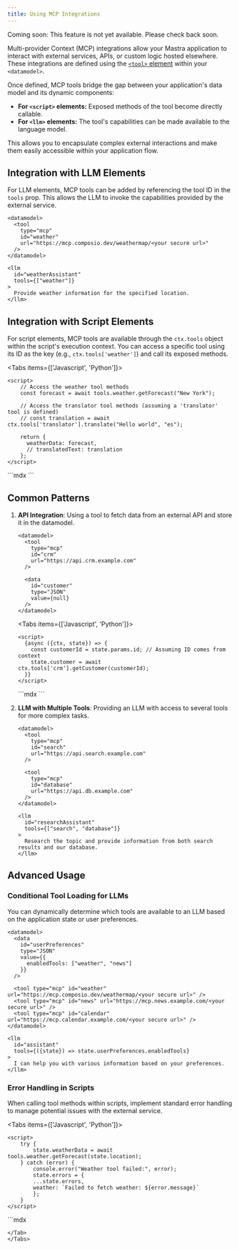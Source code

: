 ```yaml
---
title: Using MCP Integrations
---
```


 
<Banner className="bg-blue-500 text-white rounded-lg">Coming soon: This feature is not yet available. Please check back soon.</Banner>

Multi-provider Context (MCP) integrations allow your Mastra application to interact with external services, APIs, or custom logic hosted elsewhere. These integrations are defined using the [`<tool>` element](/docs/elements/datamodel/tool) within your `<datamodel>`. 

Once defined, MCP tools bridge the gap between your application's data model and its dynamic components:

- **For `<script>` elements:** Exposed methods of the tool become directly callable.
- **For `<llm>` elements:** The tool's capabilities can be made available to the language model.

This allows you to encapsulate complex external interactions and make them easily accessible within your application flow.

<Cards>
  <Card
    href="/docs/elements/datamodel/tool"
    title="<tool> Element Reference"
    description="View the detailed specification for the <tool> element, including props and basic syntax."
  />
</Cards>

## Integration with LLM Elements

For LLM elements, MCP tools can be added by referencing the tool ID in the `tools` prop. This allows the LLM to invoke the capabilities provided by the external service.

```mdx {7}
<datamodel>
  <tool 
    type="mcp"
    id="weather"
    url="https://mcp.composio.dev/weathermap/<your secure url>"
  />
</datamodel>

<llm 
  id="weatherAssistant"
  tools={["weather"]}
>
  Provide weather information for the specified location.
</llm>
```

## Integration with Script Elements

For script elements, MCP tools are available through the `ctx.tools` object within the script's execution context. You can access a specific tool using its ID as the key (e.g., `ctx.tools['weather']`) and call its exposed methods.

<Tabs items={['Javascript', 'Python']}>
<Tab value="Javascript">
```mdx
<script>
    // Access the weather tool methods
    const forecast = await tools.weather.getForecast("New York");
    
    // Access the translator tool methods (assuming a 'translator' tool is defined)
    // const translation = await ctx.tools['translator'].translate("Hello world", "es");
    
    return {
      weatherData: forecast,
      // translatedText: translation
    };
</script>
```
</Tab>
<Tab value="Python">
```mdx
<script language="python"> 
    # Access the weather tool methods
    # Assuming 'tools' is an accessible object/dict and methods are async
    forecast = await tools['weather'].getForecast("New York") 
    
    # Access the translator tool methods (assuming a 'translator' tool is defined)
    # translation = await ctx.tools['translator'].translate("Hello world", "es")
    
    return {
        "weatherData": forecast,
        # "translatedText": translation
    }
</script>
```
</Tab>
</Tabs>

## Common Patterns

1.  **API Integration**: Using a tool to fetch data from an external API and store it in the datamodel.
    ```mdx
    <datamodel>
      <tool 
        type="mcp"
        id="crm"
        url="https://api.crm.example.com"
      />
      
      <data 
        id="customer"
        type="JSON"
        value={null}
      />
    </datamodel>
    ```
    
    <Tabs items={['Javascript', 'Python']}>
    <Tab value="Javascript">
    ```mdx
    <script>
      {async ({ctx, state}) => {
        const customerId = state.params.id; // Assuming ID comes from context
        state.customer = await ctx.tools['crm'].getCustomer(customerId);
      }}
    </script>
    ```
    </Tab>
    <Tab value="Python">
    ```mdx
    <script lang="python">
      # Assuming ctx and state are passed as dicts, and state is mutable
      async def run(ctx, state): 
          customer_id = state['params']['id'] # Nested dict access
          state['customer'] = await ctx['tools']['crm'].getCustomer(customer_id)
          # No explicit return needed if modifying state directly
    </script>
    ```
    </Tab>
    </Tabs>

2.  **LLM with Multiple Tools**: Providing an LLM with access to several tools for more complex tasks.
    ```mdx
    <datamodel>
      <tool 
        type="mcp"
        id="search"
        url="https://api.search.example.com"
      />
      
      <tool 
        type="mcp"
        id="database"
        url="https://api.db.example.com"
      />
    </datamodel>

    <llm
      id="researchAssistant"
      tools={["search", "database"]}
    >
      Research the topic and provide information from both search results and our database.
    </llm>
    ```

## Advanced Usage

### Conditional Tool Loading for LLMs

You can dynamically determine which tools are available to an LLM based on the application state or user preferences.

```mdx {14}
<datamodel>
  <data 
    id="userPreferences"
    type="JSON"
    value={{
      enabledTools: ["weather", "news"]
    }}
  />
  
  <tool type="mcp" id="weather" url="https://mcp.composio.dev/weathermap/<your secure url>" />
  <tool type="mcp" id="news" url="https://mcp.news.example.com/<your secure url>" />
  <tool type="mcp" id="calendar" url="https://mcp.calendar.example.com/<your secure url>" /> 
</datamodel>

<llm
  id="assistant"
  tools={({state}) => state.userPreferences.enabledTools}
>
  I can help you with various information based on your preferences.
</llm>
```

### Error Handling in Scripts

When calling tool methods within scripts, implement standard error handling to manage potential issues with the external service.

<Tabs items={['Javascript', 'Python']}>
<Tab value="Javascript">
```mdx {3,5-8}
<script>
    try {
        state.weatherData = await tools.weather.getForecast(state.location);
    } catch (error) {
        console.error("Weather tool failed:", error);
        state.errors = {
        ...state.errors,
        weather: `Failed to fetch weather: ${error.message}`
        };
    }
</script>
```
</Tab>
<Tab value="Python">
```mdx
<script lang="python">
  import sys # For stderr

  # Assuming state is a mutable dict and tools provides async methods
  try:
      state['weatherData'] = await tools.weather.getForecast(state['location']) 
  except Exception as error:
      print(f"Weather tool failed: {error}", file=sys.stderr)
      # Ensure 'errors' key exists before updating
      if 'errors' not in state:
          state['errors'] = {}
      state['errors']['weather'] = f"Failed to fetch weather: {error}"
</script>
```
</Tab>
</Tabs>

